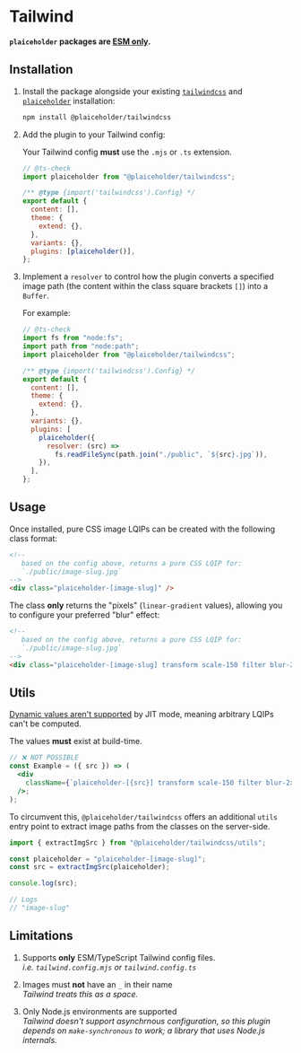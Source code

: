 
# Tailwind

<Callout type="info">

**`plaiceholder` packages are [ESM only](https://gist.github.com/sindresorhus/a39789f98801d908bbc7ff3ecc99d99c).**

</Callout>

## Installation

1. Install the package alongside your existing [`tailwindcss`](https://tailwindcss.com/docs/installation) and [`plaiceholder`](/docs/getting-started) installation:

   ```sh
   npm install @plaiceholder/tailwindcss
   ```

2. Add the plugin to your Tailwind config:

   <Callout type="info">

   Your Tailwind config **must** use the `.mjs` or `.ts` extension.

   </Callout>

   ```js filename="tailwind.config.mjs" {2,11}
   // @ts-check
   import plaiceholder from "@plaiceholder/tailwindcss";

   /** @type {import('tailwindcss').Config} */
   export default {
     content: [],
     theme: {
       extend: {},
     },
     variants: {},
     plugins: [plaiceholder()],
   };
   ```

3. Implement a `resolver` to control how the plugin converts a specified image path (the content within the class square brackets `[]`) into a `Buffer`.

   For example:

   ```js filename="tailwind.config.mjs" {15-16}
   // @ts-check
   import fs from "node:fs";
   import path from "node:path";
   import plaiceholder from "@plaiceholder/tailwindcss";

   /** @type {import('tailwindcss').Config} */
   export default {
     content: [],
     theme: {
       extend: {},
     },
     variants: {},
     plugins: [
       plaiceholder({
         resolver: (src) =>
           fs.readFileSync(path.join("./public", `${src}.jpg`)),
       }),
     ],
   };
   ```

## Usage

Once installed, pure CSS image LQIPs can be created with the following class format:

```html
<!-- 
   based on the config above, returns a pure CSS LQIP for:
   `./public/image-slug.jpg`
-->
<div class="plaiceholder-[image-slug]" />
```

The class **only** returns the "pixels" (`linear-gradient` values), allowing you to configure your preferred "blur" effect:

```html
<!-- 
   based on the config above, returns a pure CSS LQIP for:
   `./public/image-slug.jpg`
-->
<div class="plaiceholder-[image-slug] transform scale-150 filter blur-2xl" />
```

## Utils

[Dynamic values aren't supported](https://tailwindcss.com/docs/just-in-time-mode#known-limitations) by JIT mode, meaning arbitrary LQIPs can't be computed.

The values **must** exist at build-time.

```jsx
// ❌ NOT POSSIBLE
const Example = ({ src }) => (
  <div
    className={`plaiceholder-[{src}] transform scale-150 filter blur-2xl`}
  />;
);
```

To circumvent this, `@plaiceholder/tailwindcss` offers an additional `utils` entry point to extract image paths from the classes on the server-side.

```js
import { extractImgSrc } from "@plaiceholder/tailwindcss/utils";

const plaiceholder = "plaiceholder-[image-slug]";
const src = extractImgSrc(plaiceholder);

console.log(src);

// Logs
// "image-slug"
```

## Limitations

1. Supports **only** ESM/TypeScript Tailwind config files.  
   _i.e. `tailwind.config.mjs` or `tailwind.config.ts`_
2. Images must **not** have an `_` in their name  
   _Tailwind treats this as a space._

3. Only Node.js environments are supported  
   _Tailwind doesn't support asynchrnous configuration, so this plugin depends on `make-synchronous` to work; a library that uses Node.js internals._
